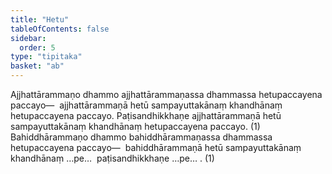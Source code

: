```yaml
---
title: "Hetu"
tableOfContents: false
sidebar:
  order: 5
type: "tipitaka"
basket: "ab"
---
```



<DynamicBreadcrumb />

<Division number="11">

<Paragraph number="2891">
Ajjhattārammaṇo dhammo ajjhattārammaṇassa dhammassa hetupaccayena paccayo—  ajjhattārammaṇā hetū sampayuttakānaṃ khandhānaṃ hetupaccayena paccayo. Paṭisandhikkhaṇe ajjhattārammaṇā hetū sampayuttakānaṃ khandhānaṃ hetupaccayena paccayo. (1)
</Paragraph>

<Paragraph number="2892">
Bahiddhārammaṇo dhammo bahiddhārammaṇassa dhammassa hetupaccayena paccayo—  bahiddhārammaṇā hetū sampayuttakānaṃ khandhānaṃ …pe…  paṭisandhikkhaṇe …pe… . (1)
</Paragraph>
</Division>